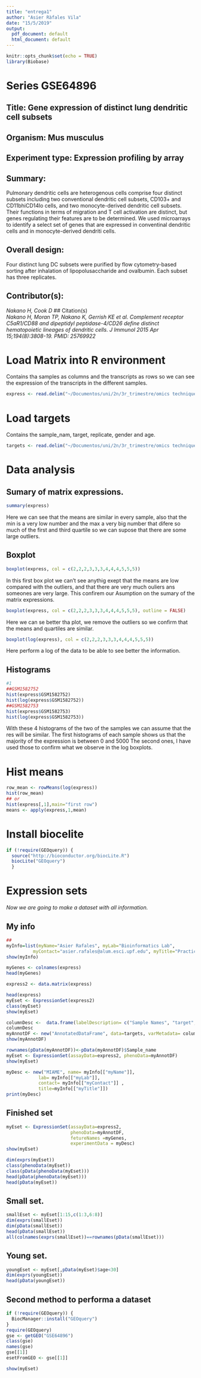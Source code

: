 ```yaml
---
title: "entrega1"
author: "Asier Ràfales Vila"
date: "15/5/2019"
output: 
  pdf_document: default
  html_document: default
---
```


```r
knitr::opts_chunk$set(echo = TRUE)
library(Biobase)

```

# Series GSE64896

## Title:	Gene expression of distinct lung dendritic cell subsets
## Organism:	Mus musculus
## Experiment type:	Expression profiling by array
## Summary:
Pulmonary dendritic cells are heterogenous cells comprise four distinct subsets including two conventional dendritic cell subsets, CD103+ and CD11bhiCD14lo cells, and two monocyte-derived dendritic cell subsets. Their functions in terms of migration and T cell activation are distinct, but genes regulating their features are to be determined. We used microarrays to identify a select set of genes that are expressed in conventinal dendritic cells and in monocyte-derived dendriti cells.
 	
## Overall design:
Four distinct lung DC subsets were purified by flow cytometry-based sorting after inhalation of lipopolusaccharide and ovalbumin. Each subset has three replicates.
 	
## Contributor(s):	
*Nakano H, Cook D*
## Citation(s)	
*Nakano H, Moran TP, Nakano K, Gerrish KE et al. Complement receptor C5aR1/CD88 and dipeptidyl peptidase-4/CD26 define distinct hematopoietic lineages of dendritic cells. J Immunol 2015 Apr 15;194(8):3808-19. PMID: 25769922*

# Load Matrix into R environment 
Contains tha samples as columns and the transcripts as rows so we can see the expression of the transcripts in the different samples.
```r
express <- read.delim("~/Documentos/uni/2n/3r_trimestre/omics techniques/2nd_part/Rafales_Asier_OmicsTechniques/Exercise_1/express.txt", row.names=1, comment.char="#")
```
  
# Load targets 
Contains the sample_nam, target, replicate, gender	and age.
```r
targets <- read.delim("~/Documentos/uni/2n/3r_trimestre/omics techniques/2nd_part/Rafales_Asier_OmicsTechniques/Exercise_1/targets.txt")
```

# Data analysis 

## Sumary of matrix expressions.
```r
summary(express)

```

Here we can see that the means are similar in every sample, also that the min is a very low number and the max a very big number that difere so much of the first and third quartile so we can supose that there are some large outliers. 


## Boxplot
```r
boxplot(express, col = c(2,2,2,3,3,3,4,4,4,5,5,5))
```

In this first box plot we can't see anythig exept that the means are low compared with the outliers, and that there are very much ouliers ans someones are very large. This confirem our Asumption on the sumary of the matrix expressions. 

```r
boxplot(express, col = c(2,2,2,3,3,3,4,4,4,5,5,5), outline = FALSE)
```

Here we can se better tha plot, we remove the outliers so we confirm that the means and quartiles are similar.

```r
boxplot(log(express), col = c(2,2,2,3,3,3,4,4,4,5,5,5))
```

Here perform a log of the data to be able to see better the information. 


## Histograms 

```r
#1
##GSM1582752
hist(express$GSM1582752)
hist(log(express$GSM1582752))
##GSM1582753
hist(express$GSM1582753)
hist(log(express$GSM1582753))

```
With these 4 histograms of the two of the samples we can assume that the res will be similar.
The first histograms of each sample shows us that the majority of the expression is  between 0 and 5000
The second ones, I have used those to confirm what we observe in the log boxplots. 


# Hist means

```r

row_mean <- rowMeans(log(express))
hist(row_mean)
## or
hist(express[,1],main="first row")
means <- apply(express,1,mean)

```




# Install biocelite

```r
if (!require(GEOquery)) {
  source("http://bioconductor.org/biocLite.R")
  biocLite("GEOquery")
  }

```









# Expression sets
*Now we are going to make a dataset with all information.*

## My info
```r
## 
myInfo=list(myName="Asier Rafales", myLab="Bioinformatics Lab", 
          myContact="asier.rafales@alum.esci.upf.edu", myTitle="Practical Exercise on ExpressionSets")
show(myInfo)

```



```r
myGenes <- colnames(express)
head(myGenes)
```


```r
express2 <- data.matrix(express)
```



```r
head(express)
myEset <- ExpressionSet(express2)
class(myEset)
show(myEset)


```

```r
columnDesc <-  data.frame(labelDescription= c("Sample Names", "target","replicate","colors", "Age at disease onset(weeks)", "Sex of patient (male/female"))
columnDesc
myAnnotDF <- new("AnnotatedDataFrame", data=targets, varMetadata= columnDesc)
show(myAnnotDF)
```




```r
rownames(pData(myAnnotDF))<-pData(myAnnotDF)$Sample_name
myEset <- ExpressionSet(assayData=express2, phenoData=myAnnotDF)
show(myEset)
```


```r
myDesc <- new("MIAME", name= myInfo[["myName"]],
            lab= myInfo[["myLab"]],
            contact= myInfo[["myContact"]] ,
            title=myInfo[["myTitle"]])
print(myDesc)
```


## Finished set
```r
myEset <- ExpressionSet(assayData=express2, 
                        phenoData=myAnnotDF,
                        fetureNames =myGenes,
                        experimentData = myDesc)
show(myEset)

```


```r
dim(exprs(myEset))
class(phenoData(myEset))
class(pData(phenoData(myEset)))
head(pData(phenoData(myEset)))
head(pData(myEset))


```


## Small set.
```r
smallEset <- myEset[1:15,c(1:3,6:8)]
dim(exprs(smallEset))
dim(pData(smallEset))
head(pData(smallEset))
all(colnames(exprs(smallEset))==rownames(pData(smallEset)))

```

## Young set.

```r
youngEset <- myEset[,pData(myEset)$age<30]
dim(exprs(youngEset))
head(pData(youngEset))

```


## Second method to performa a dataset
```r
if (!require(GEOquery)) {
  BiocManager::install("GEOquery")
}
require(GEOquery)
gse <- getGEO("GSE64896")
class(gse)
names(gse)
gse[[1]]
esetFromGEO <- gse[[1]]

show(myEset)
```











